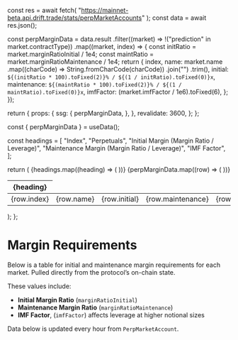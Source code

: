 
  const res = await fetch(
    "https://mainnet-beta.api.drift.trade/stats/perpMarketAccounts"
  );
  const data = await res.json();

  const perpMarginData = data.result
    .filter((market) => !("prediction" in market.contractType))
    .map((market, index) => {
      const initRatio = market.marginRatioInitial / 1e4;
      const maintRatio = market.marginRatioMaintenance / 1e4;
      return {
        index,
        name: market.name
          .map((charCode) => String.fromCharCode(charCode))
          .join("")
          .trim(),
        initial: `${(initRatio * 100).toFixed(2)}% / ${(1 / initRatio).toFixed(0)}x`,
        maintenance: `${(maintRatio * 100).toFixed(2)}% / ${(1 / maintRatio).toFixed(0)}x`,
        imfFactor: (market.imfFactor / 1e6).toFixed(6),
      };
    });

  return {
    props: {
      ssg: {
        perpMarginData,
      },
    },
    revalidate: 3600,
  };
};

  const { perpMarginData } = useData();

  const headings = [
    "Index",
    "Perpetuals",
    "Initial Margin (Margin Ratio / Leverage)",
    "Maintenance Margin (Margin Ratio / Leverage)",
    "IMF Factor",
  ];

  return (
    <table>
      <thead>
        <tr>
          {headings.map((heading) => (
            <th key={heading}>{heading}</th>
          ))}
        </tr>
      </thead>
      <tbody>
        {perpMarginData.map((row) => (
          <tr key={row.index}>
            <td>{row.index}</td>
            <td>{row.name}</td>
            <td>{row.initial}</td>
            <td>{row.maintenance}</td>
            <td>{row.imfFactor}</td>
          </tr>
        ))}
      </tbody>
    </table>
  );
};


# Margin Requirements

Below is a table for initial and maintenance margin requirements for each market. Pulled directly from the protocol’s on-chain state.

These values include:
- **Initial Margin Ratio** (`marginRatioInitial`)
- **Maintenance Margin Ratio** (`marginRatioMaintenance`)
- **IMF Factor**, (`imfFactor`) affects leverage at higher notional sizes

Data below is updated every hour from `PerpMarketAccount`.

<PerpMarginTable />

